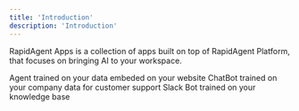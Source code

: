 ```yaml
---
title: 'Introduction'
description: 'Introduction'
---
```


RapidAgent Apps is a collection of apps built on top of RapidAgent Platform, that focuses on bringing AI to your workspace.

<CardGroup cols={2}>
  <Card
    title="Site Widget"
    icon="message-bot"
    href="https://widget.rapidagent.ai/#for-customer-support"
  >
    Agent trained on your data embeded on your website
  </Card>
  <Card title="Crisp Plugin" icon="message-bot" href="/apps/chat-site">
    ChatBot trained on your company data for customer support
  </Card>
  <Card
    title="Slack Bot"
    icon="message-bot"
    href="https://widget.rapidagent.ai/products/slack-bot"
  >
    Slack Bot trained on your knowledge base
  </Card>
</CardGroup>

